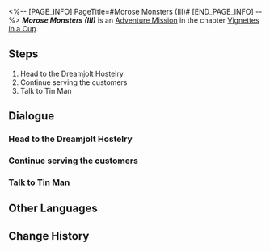 <%-- [PAGE_INFO]
PageTitle=#Morose Monsters (III)#
[END_PAGE_INFO] --%>
{{Stub|Dialogue, characters, and location(s)}}
{{Mission Infobox
|id            = 8021103
|title         = 
|image         = Mission Morose Monsters (III).png
|type          = Adventure
|event_name    = 
|chapter       = Vignettes in a Cup
|requirements  = [[Adventure Mission]] ''[[Morose Monsters (II)]]'' completed
|summary       = <!--official mission summary from Fate's Atlas-->
|characters    = <!--characters that appear in this mission-->
|startLocation = <!--location as it intially appears on the mission screen-->
|world         = <!--i.e. Penacony-->
|area          = <!--i.e. A Child's Dream-->
|prev          = 
|next          = Morose Monsters (IV)
|exp           = 150
|credits       = 30000
|stellarJade   = 
|other         = {{Card List|Traveler's Guide*4; Lost Crystal*3|delim=;}}
}}
'''''Morose Monsters (III)''''' is an [[Adventure Mission]] in the chapter [[Vignettes in a Cup]].

==Steps==
# Head to the Dreamjolt Hostelry
# Continue serving the customers
# Talk to Tin Man

<!--
==Gameplay Notes==

--><!--
==Trial Character==

-->
==Dialogue==
{{Stub Dialogue}}
===Head to the Dreamjolt Hostelry===
{{Mission Description|type=adventure|location=<!--to be added-->|Siobhan, the manager of Dreamjolt Hostelry, offered you an assignment to temporarily take over the job of drinksmith.<br />Time to get back in business.}}
{{Dialogue Start}}
:{{tx}}
{{Dialogue End}}

===Continue serving the customers===
{{Mission Description|type=adventure|location=<!--to be added-->|update|Siobhan, the manager of Dreamjolt Hostelry, offered you an assignment to temporarily take over the job of drinksmith.<br />Let's continue serving the customers.}}
{{Dialogue Start}}
:{{tx}}
{{Dialogue End}}

===Talk to Tin Man===
{{Mission Description|type=adventure|location=<!--to be added-->|update|Siobhan, the manager of Dreamjolt Hostelry, offered you an assignment to temporarily take over the job of drinksmith.<br />Tin Man wants to show you its dream lounge. Go ahead and listen to its ideas.}}
{{Dialogue Start}}
:{{tx}}
{{Dialogue End}}

==Other Languages==
{{Other Languages
|en   = Morose Monsters (III)
|zhs  = 忧伤的怪物们·其三
|zht  = 憂傷的怪物們•其三
|ja   = 悲しき化け物たち・3
|ko   = 우울한 몬스터들•3
|es   = Monstruos melancólicos III
|fr   = Monstres moroses (III)
|ru   = Опечаленные монстры III
|th   = เหล่ามอนสเตอร์ที่เศร้าโศก 3
|vi   = Quái Vật Buồn 3
|de   = Melancholische Monster (Teil 3)
|id   = Para Monster yang Bersedih 3
|pt   = Monstros Taciturnos (III)
}}

==Change History==
{{Change History|2.1}}

